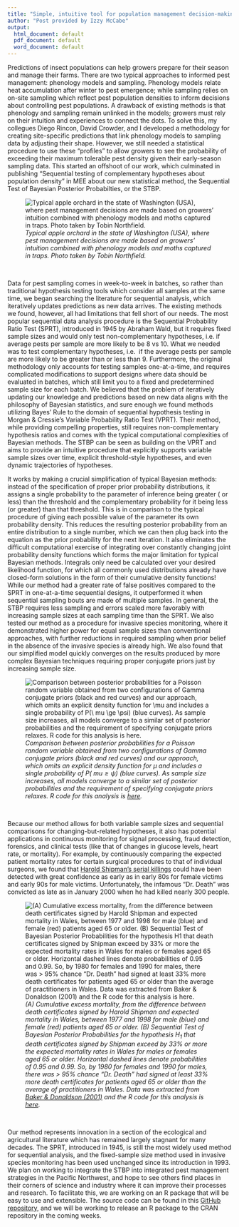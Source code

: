 ```yaml
---
title: "Simple, intuitive tool for population management decision-making"
author: "Post provided by Izzy McCabe"
output:
  html_document: default
  pdf_document: default
  word_document: default
---
```


Predictions of insect populations can help growers prepare for their season and manage their farms.
There are two typical approaches to informed pest management: phenology models and sampling. Phenology models
relate heat accumulation after winter to pest emergence; while sampling relies on on-site sampling which reflect
pest population densities to inform decisions about controlling pest populations. A drawback of existing methods is that phenology and
sampling remain unlinked in the models; growers must rely on their intuition and experiences to
connect the dots. To solve this, my collegues Diego Rincon, David Crowder, and I developed a methodology for
creating site-specific predictions that link phenology models to sampling data by adjusting their shape. However, we still needed a
statistical procedure to use these "profiles" to allow growers to see the probability of exceeding their maximum tolerable
pest density given their early-season sampling data. This started an offshoot of our work, which culminated in
publishing "Sequential testing of complementary hypotheses about population density" in MEE about our new statistical method,
the Sequential Test of Bayesian Posterior Probabilties, or the STBP.

![*Typical apple orchard in the state of Washington (USA),
where pest management decisions are made based on growers'
intuition combined with phenology models and moths captured in
traps. Photo taken by Tobin Northfield.*](Fig1Post.jpg)

<br>

Data for pest sampling comes in week-to-week in batches, so rather than traditional hypothesis testing tools which consider
all samples at the same time, we began searching the literature for sequential analysis, which iteratively
updates predictions as new data arrives. The existing methods we found, however, all had limitations that fell short of our needs.
The most popular sequential data analysis procedure is the Sequential Probability Ratio Test (SPRT), introduced
in 1945 by Abraham Wald, but it requires fixed sample sizes and would only test non-complementary hypotheses, i.e.
if average pests per sample are more likely to be 8 vs 10. What we needed was to test complementary hypotheses, i.e. 
if the average pests per sample are more likely to be greater than or less than 9.
Furthermore, the original methodology only accounts for testing samples one-at-a-time, and requires complicated
modifications to support designs where data should be evaluated in batches, which still limit you to a fixed and predetermined sample size
for each batch. We believed that the problem of iteratively updating our knowledge
and predictions based on new data aligns with the philosophy of Bayesian statistics, and sure
enough we found methods utilizing Bayes' Rule to the domain of sequential hypothesis testing in
Morgan & Cressie's Variable Probability Ratio Test (VPRT). Their method, while providing compelling properties, still
requires non-complementary hypothesis ratios and comes with the typical computational complexities of Bayesian methods.
The STBP can be seen as building on the VPRT and aims to provide an intuitive procedure that explicitly supports variable sample sizes over time,
explicit threshold-style hypotheses, and even dynamic trajectories of hypotheses.

It works by making a crucial simplification of typical Bayesian methods: instead of the specification of
proper prior probability distributions, it assigns a single probability to the parameter of inference being greater (
or less) than the threshold and the complementary probability for it being less (or greater)
than that threshold. This is in comparison to the typical procedure of giving each possible
value of the parameter its own probability density. This reduces the resulting posterior probability from
an entire distribution to a single number, which we can then plug back into the equation
as the prior probability for the next iteration. It also eliminates the difficult computational exercise
of integrating over constantly changing joint probability density functions which forms the major limitation for
typical Bayesian methods. Integrals only need be calculated over your desired likelihood function, for which
all commonly used distributions already have closed-form solutions in the form of their cumulative
density functions! While our method had a greater rate of false positives compared to the SPRT
in one-at-a-time sequential designs, it outperformed it when sequential sampling bouts are made
of multiple samples. In general, the STBP requires less sampling and errors scaled more favorably
with increasing sample sizes at each sampling time than the SPRT. We also tested our
method as a procedure for invasive species monitoring, where it demonstrated higher power for equal sample
sizes than conventional approaches, with further reductions in required sampling when prior belief in the
absence of the invasive species is already high. We also found that our simplified model
quickly converges on the results produced by more complex Bayesian techniques requiring proper conjugate priors
just by increasing sample size.

![*Comparison between posterior probabilities for a Poisson random variable obtained
from two configurations of Gamma conjugate priors (black and
red curves) and our approach, which omits an explicit
density function for $\mu$ and includes a single probability of $P(\ mu \ge \psi)$ (blue curves). As sample size increases,
all models converge to a similar set of posterior probabilities
and the requirement of specifying conjugate priors relaxes. R code
for this analysis is [here](https://github.com/rincondf/ STBP/blob/main/Comparison_priors.R).*](Fig2Post.jpeg)

<br>

Because our method allows for both variable sample sizes
and sequential comparisons for changing-but-related hypotheses, it
also has potential applications in continuous monitoring for signal
processing, fraud detection, forensics, and clinical tests (like that
of changes in glucose levels, heart rate, or mortality).
For example, by continuously comparing the expected patient mortality
rates for certain surgical procedures to that of individual
surgeons, we found that [Harold Shipman's serial killings](https:// en.wikipedia.org/wiki/Harold_Shipman) could have been detected
with great confidence as early as in early 80s
for female victims and early 90s for male victims.
Unfortunately, the infamous "Dr. Death" was convicted as late
as in January 2000 when he had killed nearly 300 people.

![*(A) Cumulative excess mortality, from the difference between death
certificates signed by Harold Shipman and expected mortality in
Wales, between 1977 and 1998 for male (blue) and
female (red) patients aged 65 or older. (B) Sequential Test
of Bayesian Posterior Probabilities for the hypothesis H<sub>1</sub>
that death certificates signed by Shipman exceed by 33%
or more the expected mortality rates in Wales for
males or females aged 65 or older. Horizontal dashed
lines denote probabilities of 0.95 and 0.99. So, by
1980 for females and 1990 for males, there was >
95% chance "Dr. Death" had signed at least 33%
more death certificates for patients aged 65 or older
than the average of practitioners in Wales. Data was
extracted from
[Baker & Donaldson (2001)](https://www.researchgate.net/ publication/320035425_Harold_Shipmans_clinical_practice_1974-1998_A_clinical_audit_commissioned_by_the_Chief_Medical_Officer)
and the R code for this analysis is [here](https://github.com/rincondf/STBP/blob/main/ShipmanAnalysis.R).*](Fig3Post.jpeg)

<br>

Our method represents innovation in a section of the ecological
and agricultural literature which has remained largely stagnant for
many decades. The SPRT, introduced in 1945, is still
the most widely used method for sequential analysis, and
the fixed-sample size method used in invasive species
monitoring has been used unchanged since its introduction in
1993. We plan on working to integrate the STBP
into integrated pest management strategies in the Pacific Northwest,
and hope to see others find places in their
corners of science and industry where it can improve
their processes and research. To facilitate this, we are
working on an R package that will be easy to
use and extensible. The source code can be found
in this [GitHub repository](https://github.com/rincondf/STBP),
and we will be working to release an R package
to the CRAN repository in the coming weeks.
